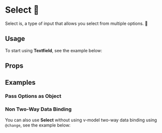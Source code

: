 

<Meta title="Components/Select" of={SelectStories} />

# Select 🔽
Select is, a type of input that allows you select from multiple options. 🤯

## Usage
To start using **Textfield**, see the example below:

<Canvas of={SelectStories.DocUsage} />

## Props
<ArgTypes of={Select} />

## Examples
### Pass Options as Object

<Canvas of={SelectStories.DocObject} />

### Non Two-Way Data Binding
You can also use **Select** without using v-model two-way data binding using `@change`, see the example below:

<Canvas of={SelectStories.DocNonTWDB} />
